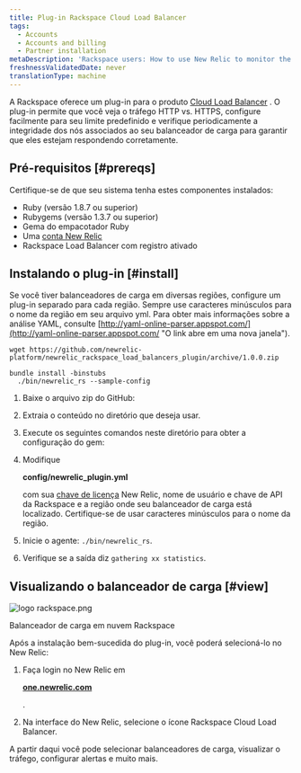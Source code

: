 ```yaml
---
title: Plug-in Rackspace Cloud Load Balancer
tags:
  - Accounts
  - Accounts and billing
  - Partner installation
metaDescription: 'Rackspace users: How to use New Relic to monitor the performance of your Rackspace Cloud Load Balancer.'
freshnessValidatedDate: never
translationType: machine
---
```



A Rackspace oferece um plug-in para o produto [Cloud Load Balancer](http://www.rackspace.com/cloud/load-balancing/ "O link abre em uma nova janela") . O plug-in permite que você veja o tráfego HTTP vs. HTTPS, configure facilmente <InlinePopover type="alerts"/>para seu limite predefinido e verifique periodicamente a integridade dos nós associados ao seu balanceador de carga para garantir que eles estejam respondendo corretamente.

## Pré-requisitos [#prereqs]

Certifique-se de que seu sistema tenha estes componentes instalados:

* Ruby (versão 1.8.7 ou superior)
* Rubygems (versão 1.3.7 ou superior)
* Gema do empacotador Ruby
* Uma [conta New Relic](http://newrelic.com/signup "O link abre em uma nova janela")
* Rackspace Load Balancer com registro ativado

## Instalando o plug-in [#install]

Se você tiver balanceadores de carga em diversas regiões, configure um plug-in separado para cada região. Sempre use caracteres minúsculos para o nome da região em seu arquivo yml. Para obter mais informações sobre a análise YAML, consulte [http://yaml-online-parser.appspot.com/](http://yaml-online-parser.appspot.com/ "O link abre em uma nova janela").

```
wget https://github.com/newrelic-platform/newrelic_rackspace_load_balancers_plugin/archive/1.0.0.zip
```

```
bundle install -binstubs
  ./bin/newrelic_rs --sample-config
```

1. Baixe o arquivo zip do GitHub:

2. Extraia o conteúdo no diretório que deseja usar.

3. Execute os seguintes comandos neste diretório para obter a configuração do gem:

4. Modifique

   <DoNotTranslate>**config/newrelic_plugin.yml**</DoNotTranslate>

   com sua [chave de licença](/docs/subscriptions/license-key) New Relic, nome de usuário e chave de API da Rackspace e a região onde seu balanceador de carga está localizado. Certifique-se de usar caracteres minúsculos para o nome da região.

5. Inicie o agente: `./bin/newrelic_rs`.

6. Verifique se a saída diz `gathering xx statistics`.

## Visualizando o balanceador de carga [#view]

<img title="logo rackspace.png" alt="logo rackspace.png" src={accountsRackspace}/>

Balanceador de carga em nuvem Rackspace

Após a instalação bem-sucedida do plug-in, você poderá selecioná-lo no New Relic:

1. Faça login no New Relic em

   <DoNotTranslate>**[one.newrelic.com](https://one.newrelic.com/all-capabilities)**</DoNotTranslate>

   .

2. Na interface do New Relic, selecione o ícone Rackspace Cloud Load Balancer.

A partir daqui você pode selecionar balanceadores de carga, visualizar o tráfego, configurar alertas e muito mais.